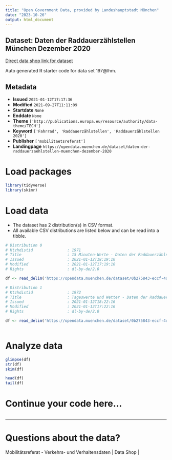 ```yaml
---
title: "Open Government Data, provided by Landeshauptstadt München"
date: "2023-10-26"
output: html_document
---
```


## Dataset: Daten der Raddauerzählstellen München Dezember 2020

[Direct data shop link for dataset](https://opendata.muenchen.de/dataset/daten-der-raddauerzaehlstellen-muenchen-dezember-2020)

Auto generated R starter code for data set 197@lhm.

## Metadata

- **Issued** `2021-01-12T17:17:36`
- **Modified** `2021-09-27T11:11:09`
- **Startdate** `None`
- **Enddate** `None`
- **Theme** `['http://publications.europa.eu/resource/authority/data-theme/TECH']`
- **Keyword** `['Fahrrad', 'Raddauerzählstellen', 'Raddauerzählstellen 2020']`
- **Publisher** `['mobilitaetsreferat']`
- **Landingpage** `https://opendata.muenchen.de/dataset/daten-der-raddauerzaehlstellen-muenchen-dezember-2020`


# Load packages

```r

library(tidyverse)
library(skimr)

```

# Load data

-   The dataset has 2 distribution(s) in CSV format.
-   All available CSV distributions are listed below and can be read into a tibble.

```r

# Distribution 0
# Ktzhdistid               : 1971
# Title                    : 15 Minuten-Werte - Daten der Raddauerzählstellen München Dezember 2020
# Issued                   : 2021-01-12T18:19:10
# Modified                 : 2021-01-12T17:19:10
# Rights                   : dl-by-de/2.0

df <- read_delim('https://opendata.muenchen.de/dataset/0b275843-eccf-4d59-bbce-2d4a252939a9/resource/19766f2d-7f14-4147-8f71-22834f9d263f/download/rad20201215minbearbeitet.csv')

# Distribution 1
# Ktzhdistid               : 1972
# Title                    : Tageswerte und Wetter - Daten der Raddauerzählstellen München Dezember 2020
# Issued                   : 2021-01-12T18:22:16
# Modified                 : 2021-01-12T17:22:16
# Rights                   : dl-by-de/2.0

df <- read_delim('https://opendata.muenchen.de/dataset/0b275843-eccf-4d59-bbce-2d4a252939a9/resource/4a17d7ab-b1ac-4059-b4e4-5025d522059f/download/rad202012tagebearbeitet.csv')



```

# Analyze data

```r

glimpse(df)
str(df)
skim(df)

head(df)
tail(df)

```

# Continue your code here...

```r

```

------------------------------------------------------------------------

# Questions about the data?

Mobilitätsreferat - Verkehrs- und Verhaltensdaten | Data Shop | 

